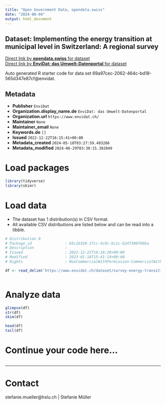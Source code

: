 ```yaml
---
title: "Open Government Data, opendata.swiss"
date: "2024-08-04"
output: html_document
---
```


## Dataset: Implementing the energy transition at municipal level in Switzerland: A regional survey



[Direct link by **opendata.swiss** for dataset](https://opendata.swiss/de/dataset/implementing-the-energy-transition-at-municipal-level-in-switzerland-a-regional-survey)<br>
[Direct link by **EnviDat: das Umwelt-Datenportal** for dataset](https://www.envidat.ch/#/metadata/survey-energy-transition-municipal-level-switzerland)

Auto generated R starter code for data set 69a97cec-2062-464c-bd18-565d347e87cf@envidat.

## Metadata

- **Publisher** `EnviDat`
- **Organization.display_name.de** `EnviDat: das Umwelt-Datenportal`
- **Organization.url** `https://www.envidat.ch/`
- **Maintainer** `None`
- **Maintainer_email** `None`
- **Keywords.de** `[]`
- **Issued** `2022-12-22T16:15:41+00:00`
- **Metadata_created** `2024-05-18T03:27:59.493286`
- **Metadata_modified** `2024-06-29T03:30:15.382049`


# Load packages

```r

library(tidyverse)
library(skimr)

```

# Load data

-   The dataset has 1 distribution(s) in CSV format.
-   All available CSV distributions are listed below and can be read into a tibble.

```r

# Distribution 0
# Package_id               : 65c1b336-1fcc-4c9c-bc1c-b247300769ba
# Description              : 
# Issued                   : 2022-12-22T16:18:20+00:00
# Modified                 : 2023-01-18T15:41:14+00:00
# Rights                   : NonCommercialWithPermission-CommercialWithPermission-ReferenceRequired

df <- read_delim('https://www.envidat.ch/dataset/survey-energy-transition-municipal-level-switzerland/resource/07932f6b-27b2-4150-86a0-f33bbbfdc717')



```

# Analyze data

```r

glimpse(df)
str(df)
skim(df)

head(df)
tail(df)

```

# Continue your code here...

```r

```

------------------------------------------------------------------------

# Contact

stefanie.mueller@hslu.ch | Stefanie Müller
